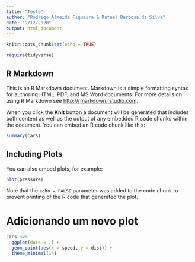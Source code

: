 ```yaml
---
title: "Teste"
author: "Rodrigo Almeida Figueira & Rafael Barbosa da Silva"
date: "9/12/2020"
output: html_document
---
```


```r
knitr::opts_chunk$set(echo = TRUE)

require(tidyverse)

```

## R Markdown

This is an R Markdown document. Markdown is a simple formatting syntax for authoring HTML, PDF, and MS Word documents. For more details on using R Markdown see <http://rmarkdown.rstudio.com>.

When you click the **Knit** button a document will be generated that includes both content as well as the output of any embedded R code chunks within the document. You can embed an R code chunk like this:

```r
summary(cars)
```

## Including Plots

You can also embed plots, for example:

```r
plot(pressure)
```

Note that the `echo = FALSE` parameter was added to the code chunk to prevent printing of the R code that generated the plot.



# Adicionando um novo plot

```r

cars %>% 
  ggplot(data = .) +
  geom_point(aes(x = speed, y = dist)) +
  theme_minimal(14)

```

